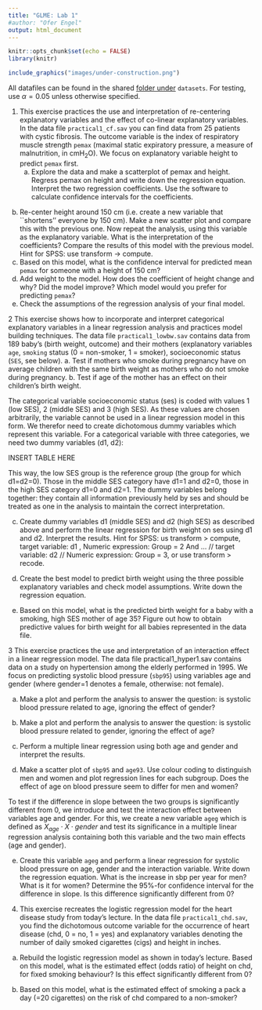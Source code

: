 ```yaml
---
title: "GLME: Lab 1"
#author: "Ofer Engel"
output: html_document
---
```


<style>
.column-left{
  float: left;
  width: 60%;
  text-align: left;
}
.column-right{
  float: right;
  width: 40%;
  text-align: right;
}
.column-full{
  float: none;
  width: 100%;
  text-align: left;
}
</style>

```r

knitr::opts_chunk$set(echo = FALSE)
library(knitr)

```


```r

include_graphics("images/under-construction.png")

```


All datafiles can be found in the shared [folder under](https://bit.ly/3puop3I) `datasets`. For testing, use $\alpha=0.05$ unless otherwise specified. 

1. This exercise practices the use and interpretation of re-centering explanatory variables and the effect of co-linear explanatory variables. 
In the data file `practical1_cf.sav` you can find data from 25 patients with cystic fibrosis. The outcome variable is the index of respiratory muscle strength `pemax` (maximal static expiratory pressure, a measure of malnutrition, in cmH~2~O). We focus on explanatory variable height to predict `pemax` first. 
    a.	Explore the data and make a scatterplot of pemax and height. Regress pemax on height and write down the regression equation. Interpret the two regression coefficients. Use the software to calculate confidence intervals for the coefficients. 

  b.	Re-center height around 150 cm (i.e. create a new variable that ``shortens’’ everyone by 150 cm). Make a new scatter plot and compare this with the previous one. Now repeat the analysis, using this variable as the explanatory variable. What is the interpretation of the coefficients? Compare the results of this model with the previous model. 
Hint for SPSS: use transform $\rightarrow$ compute.
  c.	Based on this model, what is the confidence interval for predicted mean `pemax` for someone with a height of 150 cm?
  d.	Add weight to the model. How does the coefficient of height change and why? Did the model improve? Which model would you prefer for predicting `pemax`?
  e.	Check the assumptions of the regression analysis of your final model. 


2 This exercise shows how to incorporate and interpret categorical explanatory variables in a linear regression analysis and practices model building techniques. The data file `practical1_lowbw.sav` contains data from 189 baby’s (birth weight, outcome) and their mothers (explanatory variables `age`, `smoking` status (0 = non-smoker, 1 = smoker), socioeconomic status (`SES`, see below).
a.	Test if mothers who smoke during pregnancy have on average children with the same birth weight as mothers who do not smoke during pregnancy.
b.	Test if age of the mother has an effect on their children’s birth weight.

The categorical variable socioeconomic status (ses) is coded with values 1 (low SES), 2 (middle SES) and 3 (high SES). As these values are chosen arbitrarily, the variable cannot be used in a linear regression model in this form. We therefor need to create dichotomous dummy variables which represent this variable. For a categorical variable with three categories, we need two dummy variables (d1, d2):

INSERT TABLE HERE

This way, the low SES group is the reference group (the group for which d1=d2=0). Those in the middle SES category have d1=1 and d2=0, those in the high SES category d1=0 and d2=1. The dummy variables belong together: they contain all information previously held by ses and should be treated as one in the analysis to maintain the correct interpretation. 

c.	Create dummy variables d1  (middle SES) and d2 (high SES) as described above and perform the linear regression for birth weight on ses using d1  and d2. Interpret the results.
Hint for SPSS: us transform > compute,  target variable: d1 , Numeric expression: Group = 2
And ... // target variable: d2 // Numeric expression: Group = 3, or use transform > recode.

d.	Create the best model to predict birth weight using the three possible explanatory variables and check model assumptions. Write down the regression equation. 

e.	Based on this model, what is the predicted birth weight for a  baby with a smoking, high SES mother of age 35? Figure out how to obtain predictive values for birth weight for all babies represented in the data file. 


3 This exercise practices the use and interpretation of an interaction effect in a linear regression model. 
The data file practical1_hyper1.sav contains data on a study on hypertension among the elderly performed in 1995. We focus on predicting systolic blood pressure (`sbp95`)  using variables age and gender (where gender=1 denotes a female, otherwise: not female).

a.	Make a plot and perform the analysis to answer the question: is systolic blood pressure related to age, ignoring the effect of gender?

b.	Make a plot and perform the analysis to answer the question: is systolic blood pressure related to gender, ignoring the effect of age?

c.	Perform a multiple linear regression using both age and gender and interpret the results. 

d.	Make a scatter plot of `sbp95`  and `age93`. Use colour coding to distinguish men and women and plot regression lines for each subgroup. Does the effect of age on blood pressure seem to differ for men and women? 

To test if the difference in slope between the two groups is significantly different from 0, we introduce and test the interaction effect between variables age  and  gender. For this, we create a new variable `ageg` which is defined as $X_{age}\cdot X\cdot{gender}$  and test its significance in a multiple linear regression analysis containing both this variable and the two main effects (age and gender).

e.	Create this variable `ageg`  and perform a linear regression for systolic blood pressure on age, gender and the interaction variable. Write down the regression equation. What is the increase in sbp per year for men? What is it for women? Determine the 95%-for confidence interval for the difference in slope.  Is this difference significantly different from 0? 

4. This exercise recreates the logistic regression model for the heart disease study from today’s lecture. 
In the data file `practical1_chd.sav`, you find the dichotomous outcome variable for the occurrence of heart disease (chd, 0 = no, 1 = yes) and explanatory variables denoting the number of daily smoked cigarettes (cigs) and height in inches.

a.	Rebuild the logistic regression model as shown in today’s lecture. Based on this model, what is the estimated effect (odds ratio) of height on chd, for fixed smoking behaviour? Is this effect significantly different from 0?

b.	Based on this model, what is the estimated effect of smoking a pack a day (=20 cigarettes) on the  risk of chd compared to a non-smoker?

